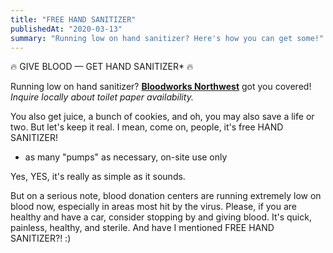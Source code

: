 ```yaml
---
title: "FREE HAND SANITIZER"
publishedAt: "2020-03-13"
summary: "Running low on hand sanitizer? Here's how you can get some!"
---
```


🔥 GIVE BLOOD — GET HAND SANITIZER* 🔥

Running low on hand sanitizer? [**Bloodworks Northwest**](https://www.bloodworksnw.org/) got you covered! _Inquire locally about toilet paper availability._

You also get juice, a bunch of cookies, and oh, you may also save a life or two. But let's keep it real. I mean, come on, people, it's free HAND SANITIZER!

* as many "pumps" as necessary, on-site use only

<ImageWithAlt alt="Give blood" path="free-hands-sanitizer/1cff2de970e57af3bffbbdf173413dd80410a841-2000x2667.png" />

Yes, YES, it's really as simple as it sounds.

But on a serious note, blood donation centers are running extremely low on blood now, especially in areas most hit by the virus. Please, if you are healthy and have a car, consider stopping by and giving blood. It's quick, painless, healthy, and sterile. And have I mentioned FREE HAND SANITIZER?! :)

<ImageWithAlt alt="Yummy! Juice and snacks are good too." path="free-hands-sanitizer/53e8a59b07c85c28fab5eeac511a3ffe988bd549-2000x2667.png" />
